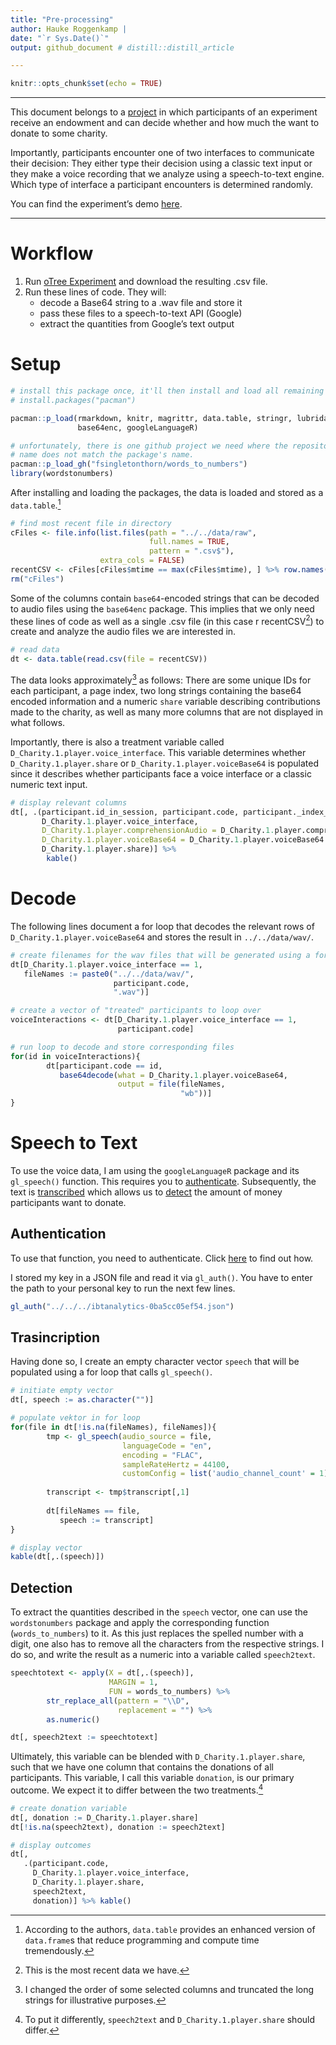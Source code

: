 ```yaml
---
title: "Pre-processing"
author: Hauke Roggenkamp | 
date: "`r Sys.Date()`"
output: github_document # distill::distill_article

---
```


```r
knitr::opts_chunk$set(echo = TRUE)
```

***

This document belongs to a [project](https://github.com/Howquez/say-it-out-loud) in which participants of an experiment receive an endowment and can decide whether and how much the want to donate to some charity.

Importantly, participants encounter one of two interfaces to communicate their decision: They either type their decision using a classic text input or they make a voice recording that we analyze using a speech-to-text engine. Which type of interface a participant encounters is determined randomly.

You can find the experiment's demo [here](https://ibt-hsg.herokuapp.com/demo).

***

# Workflow

1. Run [oTree Experiment](https://ibt-hsg.herokuapp.com/demo) and download the resulting .csv file.
2. Run these lines of code. They will:
    + decode a Base64 string to a .wav file and store it
    + pass these files to a speech-to-text API (Google)
    + extract the quantities from Google's text output
    

# Setup

```r
# install this package once, it'll then install and load all remaining packages
# install.packages("pacman")

pacman::p_load(rmarkdown, knitr, magrittr, data.table, stringr, lubridate, 
               base64enc, googleLanguageR)

# unfortunately, there is one github project we need where the repository's
# name does not match the package's name.
pacman::p_load_gh("fsingletonthorn/words_to_numbers")
library(wordstonumbers)
```

After installing and loading the packages, the data is loaded and stored as a `data.table`.^[According to the authors, `data.table` provides an enhanced version of `data.frame`s that reduce programming and compute time tremendously.]

```r
# find most recent file in directory
cFiles <- file.info(list.files(path = "../../data/raw",
                               full.names = TRUE,
                               pattern = ".csv$"),
                    extra_cols = FALSE)
recentCSV <- cFiles[cFiles$mtime == max(cFiles$mtime), ] %>% row.names()
rm("cFiles")
```

Some of the columns contain `base64`-encoded strings that can be decoded to audio files using the `base64enc` package. This implies that we only need these lines of code as well as a single .csv file (in this case ` `r recentCSV` `^[This is the most recent data we have.]) to create and analyze the audio files we are interested in.

```r
# read data
dt <- data.table(read.csv(file = recentCSV))
```

The data looks approximately^[I changed the order of some selected columns and truncated the long strings for illustrative purposes.] as follows: There are some unique IDs for each participant, a page index, two long strings containing the base64 encoded information and a numeric `share` variable describing contributions made to the charity, as well as many more columns that are not displayed in what follows.

Importantly, there is also a treatment variable called `D_Charity.1.player.voice_interface`. This variable determines whether `D_Charity.1.player.share` or `D_Charity.1.player.voiceBase64` is populated since it describes whether participants face a voice interface or a classic numeric text input.

```r
# display relevant columns
dt[, .(participant.id_in_session, participant.code, participant._index_in_pages,
       D_Charity.1.player.voice_interface,
       D_Charity.1.player.comprehensionAudio = D_Charity.1.player.comprehensionAudio %>% str_sub(1500, 1575) %>% paste0("..."),
       D_Charity.1.player.voiceBase64 = D_Charity.1.player.voiceBase64 %>% str_sub(1500, 1575),
       D_Charity.1.player.share)] %>%
        kable()
```

# Decode

The following lines document a for loop that decodes the relevant rows of `D_Charity.1.player.voiceBase64` and stores the result in `../../data/wav/`.

```r
# create filenames for the wav files that will be generated using a for loop
dt[D_Charity.1.player.voice_interface == 1,
   fileNames := paste0("../../data/wav/",
                       participant.code,
                       ".wav")]

# create a vector of "treated" participants to loop over
voiceInteractions <- dt[D_Charity.1.player.voice_interface == 1,
                        participant.code]

# run loop to decode and store corresponding files
for(id in voiceInteractions){
        dt[participant.code == id,
           base64decode(what = D_Charity.1.player.voiceBase64,
                        output = file(fileNames,
                                      "wb"))]
}
```


# Speech to Text

To use the voice data, I am using the `googleLanguageR` package and its `gl_speech()` function. This requires you to [authenticate](#authentication). Subsequently, the text is [transcribed](#transcription) which allows us to [detect](#detection) the amount of money participants want to donate.

## Authentication

To use that function, you need to authenticate. Click [here](https://bookdown.org/paul/apis_for_social_scientists/google-speech-to-text-api.html#prerequisites-8) to find out how.

I stored my key in a JSON file and read it via `gl_auth()`. You have to enter the path to your personal key to run the next few lines.

```r
gl_auth("../../../ibtanalytics-0ba5cc05ef54.json")
```

## Trasincription

Having done so, I create an empty character vector `speech` that will be populated using a for loop that calls `gl_speech()`.

```r
# initiate empty vector
dt[, speech := as.character("")]

# populate vektor in for loop
for(file in dt[!is.na(fileNames), fileNames]){
        tmp <- gl_speech(audio_source = file, 
                         languageCode = "en", 
                         encoding = "FLAC", 
                         sampleRateHertz = 44100, 
                         customConfig = list('audio_channel_count' = 1))
        
        transcript <- tmp$transcript[,1]
        
        dt[fileNames == file,
           speech := transcript]
}

# display vector
kable(dt[,.(speech)])
```

## Detection

To extract the quantities described in the  `speech` vector, one can use the `wordstonumbers` package and apply the corresponding function (`words_to_numbers`) to it. As this just replaces the spelled number with a digit, one also has to remove all the characters from the respective strings. I do so, and write the result as a numeric into a variable called `speech2text`. 

```r
speechtotext <- apply(X = dt[,.(speech)],
                      MARGIN = 1,
                      FUN = words_to_numbers) %>%
        str_replace_all(pattern = "\\D",
                        replacement = "") %>%
        as.numeric()

dt[, speech2text := speechtotext]
```

Ultimately, this variable can be blended with `D_Charity.1.player.share`, such that we have one column that contains the donations of all participants. This variable, I call this variable `donation`, is our primary outcome. We expect it to differ between the two treatments.^[To put it differently, `speech2text` and `D_Charity.1.player.share` should differ.]

```r
# create donation variable
dt[, donation := D_Charity.1.player.share]
dt[!is.na(speech2text), donation := speech2text]

# display outcomes
dt[,
   .(participant.code,
     D_Charity.1.player.voice_interface,
     D_Charity.1.player.share,
     speech2text,
     donation)] %>% kable()
```

